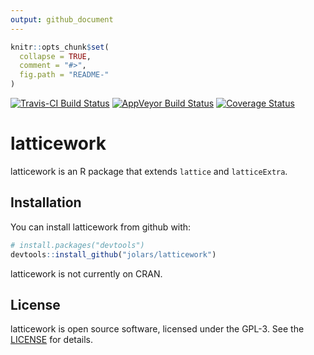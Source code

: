 ```yaml
---
output: github_document
---
```


<!-- README.md is generated from README.Rmd. Please edit that file -->

```r
knitr::opts_chunk$set(
  collapse = TRUE,
  comment = "#>",
  fig.path = "README-"
)
```

[![Travis-CI Build Status](https://travis-ci.org/jolars/latticework.svg?branch=master)](https://travis-ci.org/jolars/latticework)
[![AppVeyor Build Status](https://ci.appveyor.com/api/projects/status/github/jolars/latticework?branch=master&svg=true)](https://ci.appveyor.com/project/jolars/latticework)
[![Coverage Status](https://img.shields.io/codecov/c/github/jolars/latticework/master.svg)](https://codecov.io/github/jolars/latticework?branch=master)

# latticework

latticework is an R package that extends `lattice` and `latticeExtra`.

## Installation

You can install latticework from github with:

```r
# install.packages("devtools")
devtools::install_github("jolars/latticework")
```

latticework is not currently on CRAN.

## License

latticework is open source software, licensed under the GPL-3. See the
[LICENSE](LICENSE) for details.
